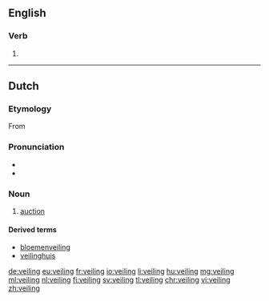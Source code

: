 ==English==

===Verb===
{{head|en|present participle}}

# {{present participle of|veil|lang=en}}

----

==Dutch==
{{wikipedia|lang=nl}}

===Etymology===
From {{suffix|veilen|ing|lang=nl}}

===Pronunciation===
* {{audio|Nl-veiling.ogg|Audio|lang=nl}}
* {{hyphenation||vei|ling|lang=nl}}

===Noun===
{{nl-noun|f|-en|veilinkje}}
# [[auction]]

====Derived terms====
* [[bloemenveiling]]
* [[veilinghuis]]

[[de:veiling]]
[[eu:veiling]]
[[fr:veiling]]
[[io:veiling]]
[[li:veiling]]
[[hu:veiling]]
[[mg:veiling]]
[[ml:veiling]]
[[nl:veiling]]
[[fi:veiling]]
[[sv:veiling]]
[[tl:veiling]]
[[chr:veiling]]
[[vi:veiling]]
[[zh:veiling]]